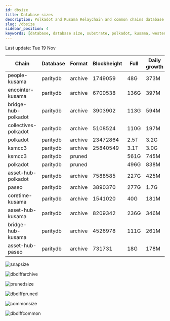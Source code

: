 ```yaml
---
id: dbsize
title: Database sizes
description: Polkadot and Kusama Relaychain and common chains database sizes
slug: /dbsize
sidebar_position: 4
keywords: [database, database size, substrate, polkadot, kusama, westend]
---
```



Last update: Tue 19 Nov

| Chain    | Database   | Format | Blockheight | Full         | Daily growth |
| ------------------------| ----------- | -------- | ------- | ---------- | ----- | 
| people-kusama | paritydb | archive | 1749059 | 48G | 373M |
| encointer-kusama | paritydb | archive | 6700538 | 136G | 397M |
| bridge-hub-polkadot | paritydb | archive | 3903902 | 113G | 594M |
| collectives-polkadot | paritydb | archive | 5108524 | 110G | 197M |
| polkadot | paritydb | archive | 23472864 | 2.5T | 3.2G |
| ksmcc3 | paritydb | archive | 25840549 | 3.1T | 3.0G |
| ksmcc3 | paritydb | pruned |  | 561G | 745M |
| polkadot | paritydb | pruned |  | 496G | 838M |
| asset-hub-polkadot | paritydb | archive | 7588585 | 227G | 425M |
| paseo | paritydb | archive | 3890370 | 277G | 1.7G |
| coretime-kusama | paritydb | archive | 1541020 | 40G | 181M |
| asset-hub-kusama | paritydb | archive | 8209342 | 236G | 346M |
| bridge-hub-kusama | paritydb | archive | 4526978 | 111G | 261M |
| asset-hub-paseo | paritydb | archive | 731731 | 18G | 178M |

![snapsize](/img/archivesize.png)

![dbdiffarchive](/img/dbdiffrelay.png)

![prunedsize](/img/prunedsize.png)

![dbdiffpruned](/img/dbdiffpruned.png)

![commonsize](/img/commonsize.png)

![dbdiffcommon](/img/dbdiffcommon.png)
